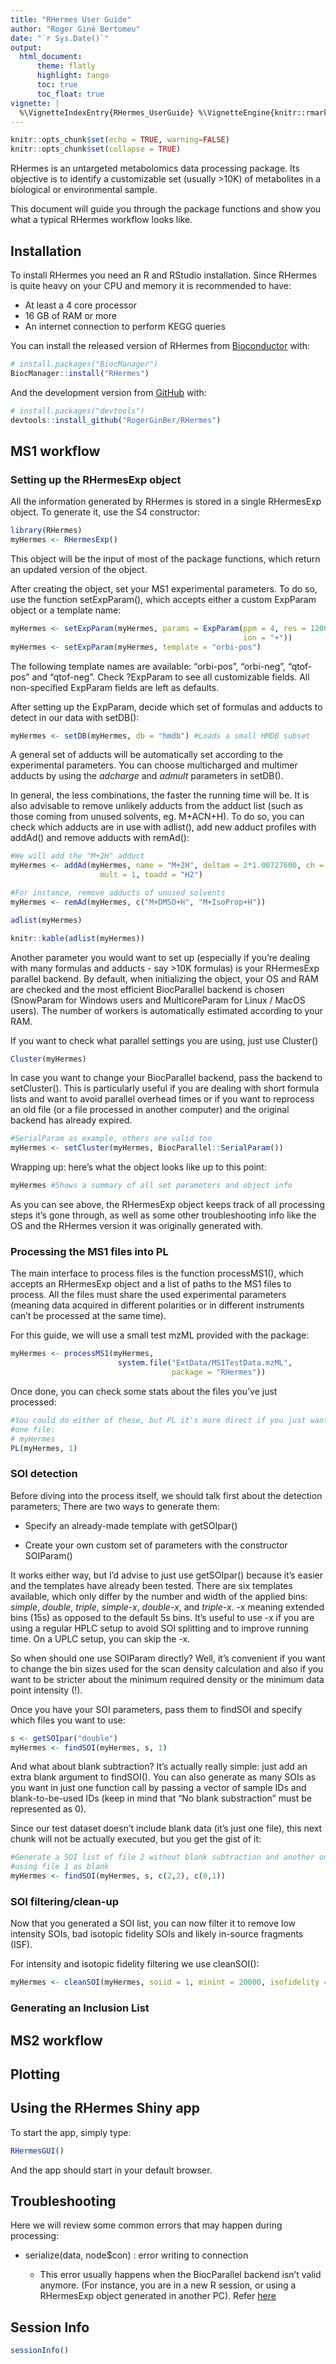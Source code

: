 ```yaml
---
title: "RHermes User Guide"
author: "Roger Giné Bertomeu"
date: "`r Sys.Date()`"
output:
  html_document:
      theme: flatly
      highlight: tango
      toc: true
      toc_float: true
vignette: |
  %\VignetteIndexEntry{RHermes_UserGuide} %\VignetteEngine{knitr::rmarkdown}
---
```


```r
knitr::opts_chunk$set(echo = TRUE, warning=FALSE)
knitr::opts_chunk$set(collapse = TRUE)
```

RHermes is an untargeted metabolomics data processing package. Its objective
is to identify a customizable set (usually >10K) of metabolites in a biological
or environmental sample.

This document will guide you through the package functions and show you what a
typical RHermes workflow looks like.

## Installation
To install RHermes you need an R and RStudio installation. 
Since RHermes is quite heavy on your CPU and memory it is recommended to have:

 - At least a 4 core processor
 - 16 GB of RAM or more
 - An internet connection to perform KEGG queries

You can install the released version of RHermes from 
[Bioconductor](https://bioconductor.org/) with:

``` r
# install.packages("BiocManager")
BiocManager::install("RHermes")
```

And the development version from [GitHub](https://github.com/) with:

``` r
# install.packages("devtools")
devtools::install_github("RogerGinBer/RHermes")
```

## MS1 workflow
### Setting up the RHermesExp object
All the information generated by RHermes is stored in a single 
RHermesExp object.
To generate it, use the S4 constructor:
```r
library(RHermes)
myHermes <- RHermesExp()
```
This object will be the input of most of the package functions, which return an
updated version of the object.

After creating the object, set your MS1 experimental parameters. To do so, use
the function setExpParam(), which accepts either a custom ExpParam object or a
template name:
```r
myHermes <- setExpParam(myHermes, params = ExpParam(ppm = 4, res = 120000,
                                                    ion = "+"))
myHermes <- setExpParam(myHermes, template = "orbi-pos")
```
The following template names are available: "orbi-pos", "orbi-neg", 
"qtof-pos" and "qtof-neg". Check ?ExpParam to see all customizable fields.
All non-specified ExpParam fields are left as defaults.

After setting up the ExpParam, decide which set of formulas and adducts to
detect in our data with setDB(): 
```r
myHermes <- setDB(myHermes, db = "hmdb") #Loads a small HMDB subset
```
A general set of adducts will be automatically set according to the experimental
parameters. You can choose multicharged and multimer adducts by using the
*adcharge* and *admult* parameters in setDB().

In general, the less combinations, the faster the running time will be.
It is also advisable to remove unlikely adducts from the adduct list 
(such as those coming from unused solvents, eg. M+ACN+H).
To do so, you can check which adducts are in use with adlist(),
add new adduct profiles with addAd()
and remove adducts with remAd():

```r
#We will add the "M+2H" adduct
myHermes <- addAd(myHermes, name = "M+2H", deltam = 2*1.00727600, ch = 2,
                    mult = 1, toadd = "H2")

#For instance, remove adducts of unused solvents
myHermes <- remAd(myHermes, c("M+DMSO+H", "M+IsoProp+H"))

```
```r
adlist(myHermes)
```
```r
knitr::kable(adlist(myHermes))
```

<a name="cluster"></a>

Another parameter you would want to set up (especially if you're dealing with
many formulas and adducts - say >10K formulas) is your RHermesExp parallel
backend. By default, when initializing the object, your OS and RAM are checked 
and the most efficient BiocParallel backend is chosen (SnowParam for Windows 
users and MulticoreParam for Linux / MacOS users). The number of workers is
automatically estimated according to your RAM.

If you want to check what parallel settings you are using, just use Cluster()
```r
Cluster(myHermes)
```

In case you want to change your BiocParallel backend, pass the backend to 
setCluster(). This is particularly useful if you are dealing with short formula
lists and want to avoid parallel overhead times or if you want to reprocess
an old file (or a file processed in another computer) and the original backend
has already expired.
```r
#SerialParam as example, others are valid too
myHermes <- setCluster(myHermes, BiocParallel::SerialParam()) 
```


Wrapping up: here's what the object looks like up to this point:
```r
myHermes #Shows a summary of all set parameters and object info
```
As you can see above, the RHermesExp object keeps track of all processing steps
it's  gone through, as well as some other troubleshooting info like the OS and 
the RHermes version it was originally generated with.

### Processing the MS1 files into PL
The main interface to process files is the function processMS1(), which accepts
an RHermesExp object and a list of paths to the MS1 files to process. All the
files must share the used experimental parameters (meaning data acquired in
different polarities or in different instruments can't be processed at the
same time).

For this guide, we will use a small test mzML provided with the package:
```r
myHermes <- processMS1(myHermes,
                        system.file("ExtData/MS1TestData.mzML",
                                    package = "RHermes"))
```
Once done, you can check some stats about the files you've just processed:
```r
#You could do either of these, but PL it's more direct if you just want to check
#one file:
# myHermes
PL(myHermes, 1)
```

### SOI detection
Before diving into the process itself, we should talk first about the detection
parameters; There are two ways to generate them:

- Specify an already-made template with getSOIpar()

- Create your own custom set of parameters with the constructor SOIParam()

It works either way, but I'd advise to just use getSOIpar() because it's easier
and the templates have already been tested. There are six templates available,
which only differ by the number and width of the applied bins: *simple*,
*double*, *triple*, *simple-x*, *double-x*, and *triple-x*. -x meaning extended
bins (15s) as opposed to the default 5s bins. It's useful to use -x if you are
using a regular HPLC setup to avoid SOI splitting and to improve running time. 
On a UPLC setup, you can skip the -x.

So when should one use SOIParam directly? Well, it's convenient if you
want to change the bin sizes used for the scan density calculation and also if
you want to be stricter about the minimum required density or the minimum 
data point intensity (!).

Once you have your SOI parameters, pass them to findSOI and specify which files
you want to use:
```r
s <- getSOIpar("double")
myHermes <- findSOI(myHermes, s, 1)
```

And what about blank subtraction? It's actually really simple: just add an extra
blank argument to findSOI(). You can also generate as many SOIs as you want in
just one function call by passing a vector of sample IDs and blank-to-be-used
IDs (keep in mind that "No blank substraction" must be represented as 0).

Since our test dataset doesn't include blank data (it's just one file),
this next chunk will not be actually executed, but you get the gist of it:
```r
#Generate a SOI list of file 2 without blank subtraction and another one
#using file 1 as blank
myHermes <- findSOI(myHermes, s, c(2,2), c(0,1))
```

### SOI filtering/clean-up

Now that you generated a SOI list, you can now filter it to remove low
intensity SOIs, bad isotopic fidelity SOIs and likely in-source fragments (ISF).

For intensity and isotopic fidelity filtering we use cleanSOI():
```r
myHermes <- cleanSOI(myHermes, soiid = 1, minint = 20000, isofidelity = TRUE)
```



### Generating an Inclusion List

## MS2 workflow

## Plotting

## Using the RHermes Shiny app
To start the app, simply type:
```r
RHermesGUI()
```
And the app should start in your default browser.


## Troubleshooting
Here we will review some common errors that may happen during processing:

- serialize(data, node$con) : error writing to connection

    - This error usually happens when the BiocParallel backend isn't valid
    anymore. (For instance, you are in a new R session, or using a RHermesExp
    object generated in another PC). Refer [here](#cluster)

## Session Info

```r
sessionInfo()
```

